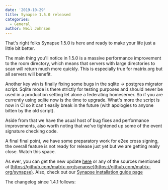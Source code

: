 ```yaml
---
date: '2019-10-29'
title: Synapse 1.5.0 released
categories:
  - General
author: Neil Johnson
---
```


That's right folks Synapse 1.5.0 is here and ready to make your life just a little bit better.

The main thing you'll notice in 1.5.0 is a massive performance improvement to the room directory, which means that servers with large directories to scan will return much more quickly. This is especially true for matrix.org but all servers will benefit.

Another key win is finally fixing some bugs in the sqlite -> postgres migrator script. Sqlite mode is there strictly for testing purposes and should never be used in a production setting let alone a federating homeserver. So if you are currently using sqlite now is the time to upgrade. What's more the script is now in CI so it can't easily break in the future (with apologies to anyone bitten by the old script).

Aside from that we have the usual host of bug fixes and performance improvements, also worth noting that we've tightened up some of the event signature checking code.

A final final point, we have some preparatory work for e2ee cross signing, the overall feature is not ready for release just yet but we are getting really close. Watch this space.

As ever, you can get the new update [here](https://github.com/matrix-org/synapse/releases/tag/v1.5.0) or any of the sources mentioned at [https://github.com/matrix-org/synapse](https://github.com/matrix-org/synapse). Also, check out our [Synapse installation guide page](https://matrix.org/docs/guides/installing-synapse)

The changelog since 1.4.1 follows: